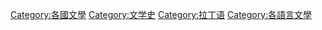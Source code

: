 {{Cat main|古罗马文学}}
{{Commons cat|Latin literature}}

[[Category:各國文學|Category:各國文學]]
[[Category:文学史|Category:文学史]]
[[Category:拉丁语|Category:拉丁语]]
[[Category:各語言文學|Category:各語言文學]]